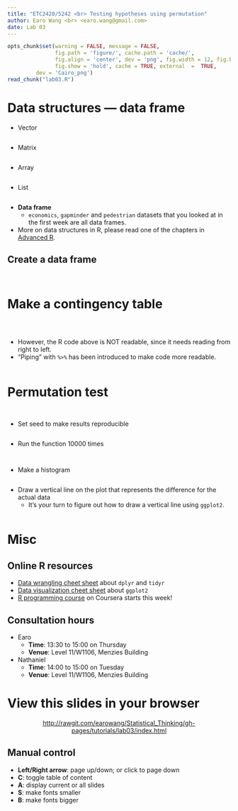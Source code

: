```yaml
---
title: "ETC2420/5242 <br> Testing hypotheses using permutation"
author: Earo Wang <br> <earo.wang@gmail.com>
date: Lab 03
---
```


```r
opts_chunk$set(warning = FALSE, message = FALSE, 
			   fig.path = 'figure/', cache.path = 'cache/', 
			   fig.align = 'center', dev = 'png', fig.width = 12, fig.height = 7, 
			   fig.show = 'hold', cache = TRUE, external  =  TRUE,
         dev = 'Cairo_png')
read_chunk("lab03.R")
```

# Data structures --- data frame

* Vector
```r
```
* Matrix
```r
```
* Array
```r
```
* List
```r
```
* **Data frame**
    + `economics`, `gapminder` and `pedestrian` datasets that you looked at in the
      first week are all data frames.
* More on data structures in R, please read one of the chapters in [Advanced R](http://adv-r.had.co.nz/Data-structures.html).

## Create a data frame

```r
```

```r
```

# Make a contingency table

```r
```

<center>
```r
```
</center>

```r
```

* However, the R code above is NOT readable, since it needs reading from right to left.
* "Piping" with `%>%` has been introduced to make code more readable.

```r
```

# Permutation test

```r
```

```r
```

* Set seed to make results reproducible

```r
```

* Run the function 10000 times

```r
```

```r
```

* Make a histogram

```r
```

* Draw a vertical line on the plot that represents the difference for the actual data
    + It's your turn to figure out how to draw a vertical line using `ggplot2`.

```r
```

# Misc

## Online R resources

* [Data wrangling cheet sheet](https://www.rstudio.com/wp-content/uploads/2015/02/data-wrangling-cheatsheet.pdf)
  about `dplyr` and `tidyr`
* [Data visualization cheet sheet](https://www.rstudio.com/wp-content/uploads/2015/03/ggplot2-cheatsheet.pdf)
  about `ggplot2`
* [R programming course](https://www.coursera.org/learn/r-programming) on Coursera starts this week!

## Consultation hours

* Earo
    * **Time**: 13:30 to 15:00 on Thursday
    * **Venue**: Level 11/W1106, Menzies Building
* Nathaniel
    * **Time**: 14:00 to 15:00 on Tuesday
    * **Venue**: Level 11/W1106, Menzies Building

# View this slides in your browser

<center>
<http://rawgit.com/earowang/Statistical_Thinking/gh-pages/tutorials/lab03/index.html>
</center>

## Manual control
* **Left/Right arrow**: page up/down; or click to page down
* **C**: toggle table of content
* **A**: display current or all slides
* **S**: make fonts smaller
* **B**: make fonts bigger

<meta name="copyright" content="LICENSE: CC BY-NC 3.0 US" />
